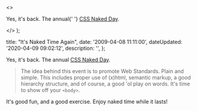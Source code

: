   <>
    <p>
      Yes, it's back. The annual{' '}
      <a href="http&#58;//naked.dustindiaz.com/">CSS Naked Day</a>.
    </p>
  </>
);


  title: "It's Naked Time Again",
  date: '2009-04-08 11:11:00',
  dateUpdated: '2020-04-09 09:02:12',
  description: '',
};

Yes, it's back. The annual [CSS Naked Day](http://naked.dustindiaz.com/).

> The idea behind this event is to promote Web Standards. Plain and simple. This includes proper use of (x)html, semantic markup, a good hierarchy structure, and of course, a good 'ol play on words. It's time to show off your `<body>`.

It's good fun, and a good exercise. Enjoy naked time while it lasts!
